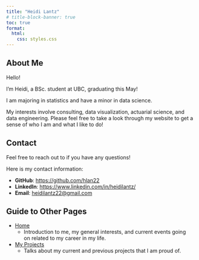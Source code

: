 ```yaml
---
title: "Heidi Lantz"
# title-block-banner: true
toc: true
format:
  html:
    css: styles.css
---
```


## About Me

Hello! 

I'm Heidi, a BSc. student at UBC, graduating this May!

I am majoring in statistics and have a minor in data science.

My interests involve consulting, data visualization, actuarial science, and data engineering. Please feel free to take a look through my website to get a sense of who I am and what I like to do!

## Contact

Feel free to reach out to if you have any questions!

Here is my contact information:

-   **GitHub**: <https://github.com/hlan22>
-   **LinkedIn**: <https://www.linkedin.com/in/heidilantz/>
-   **Email**: [heidilantz22\@gmail.com](mailto:heidilantz22@gmail.com){.email}

## Guide to Other Pages

-   [Home](index.html)
    -   Introduction to me, my general interests, and current events going on related to my career in my life.
-   [My Projects](projects.html)
    -   Talks about my current and previous projects that I am proud of.
